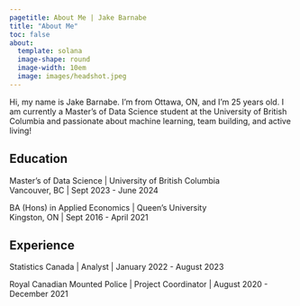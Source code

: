 ```yaml
---
pagetitle: About Me | Jake Barnabe
title: "About Me"
toc: false
about:
  template: solana
  image-shape: round
  image-width: 10em
  image: images/headshot.jpeg
---
```




:::{#hero-heading}

Hi, my name is Jake Barnabe. I'm from Ottawa, ON, and I'm 25 years old. I am currently a Master's of Data Science student at the University of British Columbia and passionate about machine learning, team building, and active living!

## Education

Master's of Data Science | University of British Columbia <br>
Vancouver, BC | Sept 2023 - June 2024

BA (Hons) in Applied Economics | Queen's University <br>
Kingston, ON | Sept 2016 - April 2021

## Experience

Statistics Canada | Analyst | January 2022 - August 2023

Royal Canadian Mounted Police | Project Coordinator | August 2020 - December 2021

:::